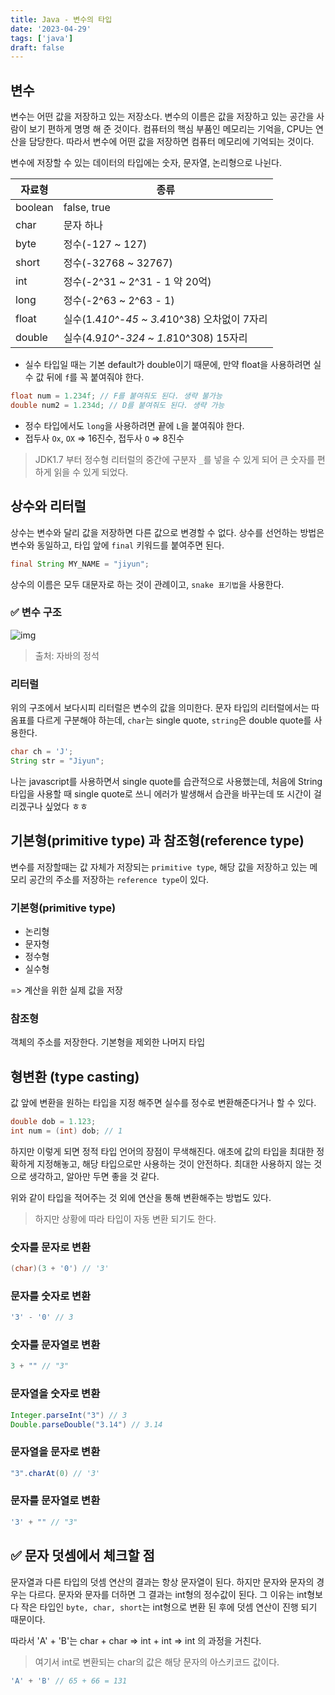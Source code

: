 ```yaml
---
title: Java - 변수의 타입
date: '2023-04-29'
tags: ['java']
draft: false
---
```


## 변수

변수는 어떤 값을 저장하고 있는 저장소다. 변수의 이름은 값을 저장하고 있는 공간을 사람이 보기 편하게 명명 해 준 것이다. 컴퓨터의 핵심 부품인 메모리는 기억을, CPU는 연산을 담당한다. 따라서 변수에 어떤 값을 저장하면 컴퓨터 메모리에 기억되는 것이다.

변수에 저장할 수 있는 데이터의 타입에는 숫자, 문자열, 논리형으로 나뉜다.

| 자료형  | 종류                                        |
| ------- | ------------------------------------------- |
| boolean | false, true                                 |
| char    | 문자 하나                                   |
| byte    | 정수(-127 ~ 127)                            |
| short   | 정수(-32768 ~ 32767)                        |
| int     | 정수(-2^31 ~ 2^31 - 1 약 20억)              |
| long    | 정수(-2^63 ~ 2^63 - 1)                      |
| float   | 실수(1.4*10^-45 ~ 3.4*10^38) 오차없이 7자리 |
| double  | 실수(4.9*10^-324 ~ 1.8*10^308) 15자리       |

- 실수 타입일 때는 기본 default가 double이기 때문에, 만약 float을 사용하려면 실수 값 뒤에 `f`를 꼭 붙여줘야 한다.

```java
float num = 1.234f; // F를 붙여줘도 된다. 생략 불가능
double num2 = 1.234d; // D를 붙여줘도 된다. 생략 가능
```

- 정수 타입에서도 `long`을 사용하려면 끝에 `L`을 붙여줘야 한다.
- 접두사 `Ox`, `OX` => 16진수, 접두사 `O` => 8진수

> JDK1.7 부터 정수형 리터럴의 중간에 구분자 `_`를 넣을 수 있게 되어 큰 숫자를 편하게 읽을 수 있게 되었다.

## 상수와 리터럴

상수는 변수와 달리 값을 저장하면 다른 값으로 변경할 수 없다. 상수를 선언하는 방법은 변수와 동일하고, 타입 앞에 `final` 키워드를 붙여주면 된다.

```java
final String MY_NAME = "jiyun";
```

상수의 이름은 모두 대문자로 하는 것이 관례이고, `snake 표기법`을 사용한다.

### ✅ 변수 구조

![img](https://user-images.githubusercontent.com/72537762/235293405-b6251c83-f22f-4f7c-b8e1-594fbca408ef.png)

> 출처: 자바의 정석

### 리터럴

위의 구조에서 보다시피 리터럴은 변수의 값을 의미한다. 문자 타입의 리터럴에서는 따옴표를 다르게 구분해야 하는데, `char`는 single quote, `string`은 double quote를 사용한다.

```java
char ch = 'J';
String str = "Jiyun";
```

나는 javascript를 사용하면서 single quote를 습관적으로 사용했는데, 처음에 String 타입을 사용할 때 single quote로 쓰니 에러가 발생해서 습관을 바꾸는데 또 시간이 걸리겠구나 싶었다 ㅎㅎ

## 기본형(primitive type) 과 참조형(reference type)

변수를 저장할때는 값 자체가 저장되는 `primitive type`, 해당 값을 저장하고 있는 메모리 공간의 주소를 저장하는 `reference type`이 있다.

### 기본형(primitive type)

- 논리형
- 문자형
- 정수형
- 실수형

=> 계산을 위한 실제 값을 저장

### 참조형

객체의 주소를 저장한다. 기본형을 제외한 나머지 타입

## 형변환 (type casting)

값 앞에 변환을 원하는 타입을 지정 해주면 실수를 정수로 변환해준다거나 할 수 있다.

```java
double dob = 1.123;
int num = (int) dob; // 1
```

하지만 이렇게 되면 정적 타입 언어의 장점이 무색해진다. 애초에 값의 타입을 최대한 정확하게 지정해놓고, 해당 타입으로만 사용하는 것이 안전하다. 최대한 사용하지 않는 것으로 생각하고, 알아만 두면 좋을 것 같다.

위와 같이 타입을 적어주는 것 외에 연산을 통해 변환해주는 방법도 있다.

> 하지만 상황에 따라 타입이 자동 변환 되기도 한다.

### 숫자를 문자로 변환

```java
(char)(3 + '0') // '3'
```

### 문자를 숫자로 변환

```java
'3' - '0' // 3
```

### 숫자를 문자열로 변환

```java
3 + "" // "3"
```

### 문자열을 숫자로 변환

```java
Integer.parseInt("3") // 3
Double.parseDouble("3.14") // 3.14
```

### 문자열을 문자로 변환

```java
"3".charAt(0) // '3'
```

### 문자를 문자열로 변환

```java
'3' + "" // "3"
```

## ✅ 문자 덧셈에서 체크할 점

문자열과 다른 타입의 덧셈 연산의 결과는 항상 문자열이 된다. 하지만 문자와 문자의 경우는 다르다.
문자와 문자를 더하면 그 결과는 int형의 정수값이 된다. 그 이유는 int형보다 작은 타입인 `byte, char, short`는 int형으로 변환 된 후에 덧셈 연산이 진행 되기 때문이다.

따라서 'A' + 'B'는 char + char => int + int => int 의 과정을 거친다.

> 여기서 int로 변환되는 char의 값은 해당 문자의 아스키코드 값이다.

```java
'A' + 'B' // 65 + 66 = 131
```

